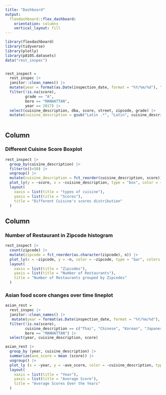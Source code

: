 ```yaml
---
title: "Dashboard"
output: 
  flexdashboard::flex_dashboard:
    orientation: columns
    vertical_layout: fill
---
```


```r
library(flexdashboard)
library(tidyverse)
library(plotly)
library(p8105.datasets)
data("rest_inspec")


rest_inspect = 
  rest_inspec |>
  janitor::clean_names() |>
  mutate(year = format(as.Date(inspection_date, format = "%Y/%m/%d"), "%Y")) |>
  filter(!is.na(score),
         grade == "A", 
         boro == "MANHATTAN", 
         year == 2017) |>
  select(cuisine_description, dba, score, street, zipcode, grade) |>
  mutate(cuisine_description = gsub("Latin .*", "Latin", cuisine_description)) 
  
```

Column {data-width=650}
-----------------------------------------------------------------------

### Different Cuisine Score Boxplot
```r
rest_inspect |>
  group_by(cuisine_description) |>
  filter(n()>50) |>
  ungroup() |>
  mutate(cuisine_description = fct_reorder(cuisine_description, score)) |>
  plot_ly(y = ~score, x = ~cuisine_description, type = "box", color = ~cuisine_description, colors = "viridis") |>
  layout(
    xaxis = list(title = "types of cuisine"),
    yaxis = list(title = "Scores"),
    title = "Different Cuisine's scores distribution"
  )
```

Column {data-width=350}
-----------------------------------------------------------------------

### Number of Restaurant in Zipcode histogram

```r
rest_inspect |>
  count(zipcode) |>
  mutate(zipcode = fct_reorder(as.character(zipcode), n)) |>
  plot_ly(x = ~zipcode, y = ~n, color = ~zipcode, type = "bar", colors = "viridis") |>
  layout(
    xaxis = list(title = "Zipcodes"),
    yaxis = list(title = "Number of Restaurants"),
    title = "Number of Restaurants grouped by Zipcodes"
  )
```

### Asian food score changes over time lineplot

```r
asian_rest = 
  rest_inspec |>
  janitor::clean_names() |>
   mutate(year = format(as.Date(inspection_date, format = "%Y/%m/%d"), "%Y")) |>
  filter(!is.na(score),
         cuisine_description == c("Thai", "Chinese", "Korean", "Japanese", "Indonesian", "Vietnamese/Cambodian/Malaysia", "Filipino"),
         boro == "MANHATTAN") |>
  select(year, cuisine_description, score) 

asian_rest |>
  group_by (year, cuisine_description) |>
  summarize(ave_score = mean (score)) |>
  ungroup() |>
  plot_ly (x = ~year, y = ~ave_score, color = ~cuisine_description, type = "scatter", mode = "lines+markers", colors = "viridis") |>
  layout(
    xaxis = list(title = "Year"),
    yaxis = list(title = "Average Score"),
    title = "Average Scores Over the Years"
  )
```


